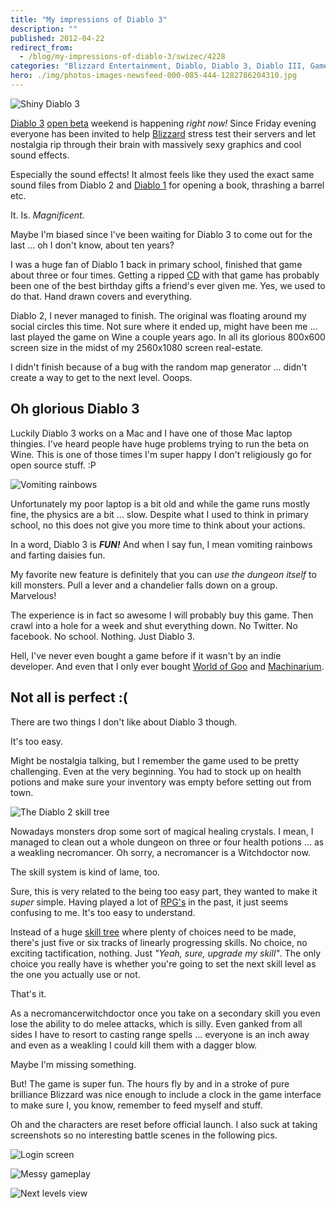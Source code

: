 ```yaml
---
title: "My impressions of Diablo 3"
description: ""
published: 2012-04-22
redirect_from:
  - /blog/my-impressions-of-diablo-3/swizec/4228
categories: "Blizzard Entertainment, Diablo, Diablo 3, Diablo III, Games, Uncategorized, Video Games, World of Goo"
hero: ./img/photos-images-newsfeed-000-085-444-1282786204310.jpg
---
```


![Shiny Diablo 3](https://swizec.com/wp-content/uploads/2012/04/Screen-Shot-2012-04-22-at-12.59.00-AM.png)

[Diablo 3](http://www.gamespot.com/diablo-iii/ "Diablo III") [open beta](http://en.wikipedia.org/wiki/Software_release_life_cycle "Software release life cycle") weekend is happening _right now!_ Since Friday evening everyone has been invited to help [Blizzard](http://www.blizzard.com/ "Blizzard Entertainment") stress test their servers and let nostalgia rip through their brain with massively sexy graphics and cool sound effects.

Especially the sound effects! It almost feels like they used the exact same sound files from Diablo 2 and [Diablo 1](http://us.blizzard.com/en-us/games/legacy/ "Diablo (video game)") for opening a book, thrashing a barrel etc.

It. Is. _Magnificent._

Maybe I'm biased since I've been waiting for Diablo 3 to come out for the last ... oh I don't know, about ten years?

I was a huge fan of Diablo 1 back in primary school, finished that game about three or four times. Getting a ripped [CD](http://en.wikipedia.org/wiki/Compact_Disc "Compact Disc") with that game has probably been one of the best birthday gifts a friend's ever given me. Yes, we used to do that. Hand drawn covers and everything.

Diablo 2, I never managed to finish. The original was floating around my social circles this time. Not sure where it ended up, might have been me ... last played the game on Wine a couple years ago. In all its glorious 800x600 screen size in the midst of my 2560x1080 screen real-estate.

I didn't finish because of a bug with the random map generator ... didn't create a way to get to the next level. Ooops.

## Oh glorious Diablo 3

Luckily Diablo 3 works on a Mac and I have one of those Mac laptop thingies. I've heard people have huge problems trying to run the beta on Wine. This is one of those times I'm super happy I don't religiously go for open source stuff. :P

![Vomiting rainbows](./img/photos-images-newsfeed-000-085-444-1282786204310.jpg)

Unfortunately my poor laptop is a bit old and while the game runs mostly fine, the physics are a bit ... slow. Despite what I used to think in primary school, no this does not give you more time to think about your actions.

In a word, Diablo 3 is _**FUN!**_ And when I say fun, I mean vomiting rainbows and farting daisies fun.

My favorite new feature is definitely that you can _use the dungeon itself_ to kill monsters. Pull a lever and a chandelier falls down on a group. Marvelous!

The experience is in fact so awesome I will probably buy this game. Then crawl into a hole for a week and shut everything down. No Twitter. No facebook. No school. Nothing. Just Diablo 3.

Hell, I've never even bought a game before if it wasn't by an indie developer. And even that I only ever bought [World of Goo](http://www.worldofgoo.com "World of Goo") and [Machinarium](http://en.wikipedia.org/wiki/Machinarium "Machinarium").

## Not all is perfect :(

There are two things I don't like about Diablo 3 though.

It's too easy.

Might be nostalgia talking, but I remember the game used to be pretty challenging. Even at the very beginning. You had to stock up on health potions and make sure your inventory was empty before setting out from town.

![The Diablo 2 skill tree](./img/_ICutuhWaLzY-TIhLtDhokmI-AAAAAAAAADM-of5D3oM9yrk-s1600-diablo2skilltree.jpg)

Nowadays monsters drop some sort of magical healing crystals. I mean, I managed to clean out a whole dungeon on three or four health potions ... as a weakling necromancer. Oh sorry, a necromancer is a Witchdoctor now.

The skill system is kind of lame, too.

Sure, this is very related to the being too easy part, they wanted to make it _super_ simple. Having played a lot of [RPG's](http://en.wikipedia.org/wiki/Role-playing_game "Role-playing game") in the past, it just seems confusing to me. It's too easy to understand.

Instead of a huge [skill tree](http://en.wikipedia.org/wiki/Technology_tree "Technology tree") where plenty of choices need to be made, there's just five or six tracks of linearly progressing skills. No choice, no exciting tactification, nothing. Just _"Yeah, sure, upgrade my skill"_. The only choice you really have is whether you're going to set the next skill level as the one you actually use or not.

That's it.

As a necromancerwitchdoctor once you take on a secondary skill you even lose the ability to do melee attacks, which is silly. Even ganked from all sides I have to resort to casting range spells ... everyone is an inch away and even as a weakling I could kill them with a dagger blow.

Maybe I'm missing something.

But! The game is super fun. The hours fly by and in a stroke of pure brilliance Blizzard was nice enough to include a clock in the game interface to make sure I, you know, remember to feed myself and stuff.

Oh and the characters are reset before official launch. I also suck at taking screenshots so no interesting battle scenes in the following pics.

![Login screen](https://swizec.com/wp-content/uploads/2012/04/Screen-Shot-2012-04-21-at-11.24.12-PM.png)

![Messy gameplay](https://swizec.com/wp-content/uploads/2012/04/Screen-Shot-2012-04-22-at-12.31.41-AM.png)

![Next levels view](https://swizec.com/wp-content/uploads/2012/04/Screen-Shot-2012-04-22-at-1.13.55-AM.png)
